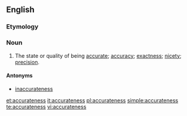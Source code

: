 ==English==

===Etymology===
{{suffix|accurate|ness}}

===Noun===
{{en-noun|-}}

#The state or quality of being [[accurate]]; [[accuracy]]; [[exactness]]; [[nicety]]; [[precision]].

====Antonyms====
* [[inaccurateness]]

[[et:accurateness]]
[[it:accurateness]]
[[pl:accurateness]]
[[simple:accurateness]]
[[te:accurateness]]
[[vi:accurateness]]